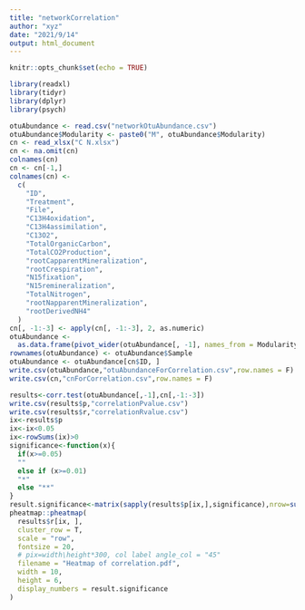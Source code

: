 ```yaml
---
title: "networkCorrelation"
author: "xyz"
date: "2021/9/14"
output: html_document
---
```


```r
knitr::opts_chunk$set(echo = TRUE)
```

```r
library(readxl)
library(tidyr)
library(dplyr)
library(psych)
```

```r
otuAbundance <- read.csv("networkOtuAbundance.csv")
otuAbundance$Modularity <- paste0("M", otuAbundance$Modularity)
cn <- read_xlsx("C N.xlsx")
cn <- na.omit(cn)
colnames(cn)
cn <- cn[-1,]
colnames(cn) <-
  c(
    "ID",
    "Treatment",
    "File",
    "C13H4oxidation",
    "C13H4assimilation",
    "C13O2",
    "TotalOrganicCarbon",
    "TotalCO2Production",
    "rootCapparentMineralization",
    "rootCrespiration",
    "N15fixation",
    "N15remineralization",
    "TotalNitrogen",
    "rootNapparentMineralization",
    "rootDerivedNH4"
  )
cn[, -1:-3] <- apply(cn[, -1:-3], 2, as.numeric)
otuAbundance <-
  as.data.frame(pivot_wider(otuAbundance[, -1], names_from = Modularity, values_from = Abundance))
rownames(otuAbundance) <- otuAbundance$Sample
otuAbundance <- otuAbundance[cn$ID, ]
write.csv(otuAbundance,"otuAbundanceForCorrelation.csv",row.names = F)
write.csv(cn,"cnForCorrelation.csv",row.names = F)
```

```r
results<-corr.test(otuAbundance[,-1],cn[,-1:-3])
write.csv(results$p,"correlationPvalue.csv")
write.csv(results$r,"correlationRvalue.csv")
ix<-results$p
ix<-ix<0.05
ix<-rowSums(ix)>0
significance<-function(x){
  if(x>=0.05)
  ""
  else if (x>=0.01)
  "*"
  else "**"
}
result.significance<-matrix(sapply(results$p[ix,],significance),nrow=sum(ix))
pheatmap::pheatmap(
  results$r[ix, ],
  cluster_row = T,
  scale = "row",
  fontsize = 20,
  # pix=width\height*300, col label angle_col = "45"
  filename = "Heatmap of correlation.pdf",
  width = 10,
  height = 6,
  display_numbers = result.significance
)
```

